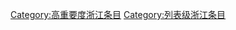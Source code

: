 {{Articles by Quality and Importance|project=浙江|template=浙江专题|_bottom=true|articleonly=true|dispzero=no|linkstyle=}}
[[Category:高重要度浙江条目|Category:高重要度浙江条目]]
[[Category:列表级浙江条目|Category:列表级浙江条目]]